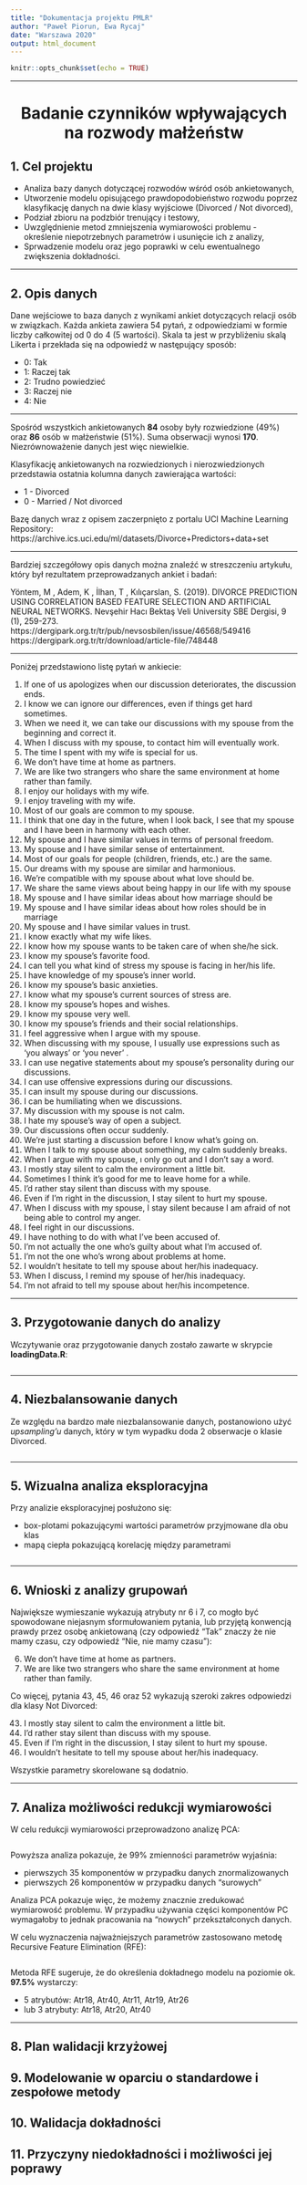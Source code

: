```yaml
---
title: "Dokumentacja projektu PMLR"
author: "Paweł Piorun, Ewa Rycaj"
date: "Warszawa 2020"
output: html_document
---
```


```r
knitr::opts_chunk$set(echo = TRUE)
```

***
  
<center>
# Badanie czynników wpływających na rozwody małżeństw
</center>

  
  
## 1. Cel projektu

* Analiza bazy danych dotyczącej rozwodów wśród osób ankietowanych,
* Utworzenie modelu opisującego prawdopodobieństwo rozwodu poprzez klasyfikację danych na dwie klasy wyjściowe (Divorced / Not divorced),  
* Podział zbioru na podzbiór trenujący i testowy,  
* Uwzględnienie metod zmniejszenia wymiarowości problemu - określenie niepotrzebnych parametrów i usunięcie ich z analizy,  
* Sprwadzenie modelu oraz jego poprawki w celu ewentualnego zwiększenia dokładności.  

***
  
## 2. Opis danych

Dane wejściowe to baza danych z wynikami ankiet dotyczących relacji osób w związkach. Każda ankieta zawiera 54 pytań, z odpowiedziami w formie liczby całkowitej od 0 do 4 (5 wartości). Skala ta jest w przybliżeniu skalą Likerta i przekłada się na odpowiedź w następujący sposób:  

* 0: Tak  
* 1: Raczej tak  
* 2: Trudno powiedzieć   
* 3: Raczej nie  
* 4: Nie  

***

Spośród wszystkich ankietowanych **84** osoby były rozwiedzione (49%) oraz **86** osób w małżeństwie (51%). Suma obserwacji wynosi **170**. Niezrównoważenie danych jest więc niewielkie.  
  
Klasyfikację ankietowanych na rozwiedzionych i nierozwiedzionych przedstawia ostatnia kolumna danych zawierająca wartości:  

* 1 - Divorced
* 0 - Married / Not divorced

Bazę danych wraz z opisem zaczerpnięto z portalu UCI Machine Learning Repository:  
https://archive.ics.uci.edu/ml/datasets/Divorce+Predictors+data+set

***

Bardziej szczegółowy opis danych można znaleźć w streszczeniu artykułu, który był rezultatem przeprowadzanych ankiet i badań:  

Yöntem, M , Adem, K , İlhan, T , Kılıçarslan, S. (2019). DIVORCE PREDICTION USING CORRELATION BASED FEATURE SELECTION AND ARTIFICIAL NEURAL NETWORKS. Nevşehir Hacı Bektaş Veli University SBE Dergisi, 9 (1), 259-273.  
https://dergipark.org.tr/tr/pub/nevsosbilen/issue/46568/549416  
https://dergipark.org.tr/tr/download/article-file/748448  

***

Poniżej przedstawiono listę pytań w ankiecie:

1. If one of us apologizes when our discussion deteriorates, the discussion ends.
2. I know we can ignore our differences, even if things get hard sometimes.
3. When we need it, we can take our discussions with my spouse from the beginning and correct it.
4. When I discuss with my spouse, to contact him will eventually work.
5. The time I spent with my wife is special for us.
6. We don't have time at home as partners.
7. We are like two strangers who share the same environment at home rather than family.
8. I enjoy our holidays with my wife.
9. I enjoy traveling with my wife.
10. Most of our goals are common to my spouse.
11. I think that one day in the future, when I look back, I see that my spouse and I have been in harmony with each other.
12. My spouse and I have similar values in terms of personal freedom.
13. My spouse and I have similar sense of entertainment.
14. Most of our goals for people (children, friends, etc.) are the same.
15. Our dreams with my spouse are similar and harmonious.
16. We're compatible with my spouse about what love should be.
17. We share the same views about being happy in our life with my spouse
18. My spouse and I have similar ideas about how marriage should be
19. My spouse and I have similar ideas about how roles should be in marriage
20. My spouse and I have similar values in trust.
21. I know exactly what my wife likes.
22. I know how my spouse wants to be taken care of when she/he sick.
23. I know my spouse's favorite food.
24. I can tell you what kind of stress my spouse is facing in her/his life.
25. I have knowledge of my spouse's inner world.
26. I know my spouse's basic anxieties.
27. I know what my spouse's current sources of stress are.
28. I know my spouse's hopes and wishes.
29. I know my spouse very well.
30. I know my spouse's friends and their social relationships.
31. I feel aggressive when I argue with my spouse.
32. When discussing with my spouse, I usually use expressions such as ‘you always’ or ‘you never’ .
33. I can use negative statements about my spouse's personality during our discussions.
34. I can use offensive expressions during our discussions.
35. I can insult my spouse during our discussions.
36. I can be humiliating when we discussions.
37. My discussion with my spouse is not calm.
38. I hate my spouse's way of open a subject.
39. Our discussions often occur suddenly.
40. We're just starting a discussion before I know what's going on.
41. When I talk to my spouse about something, my calm suddenly breaks.
42. When I argue with my spouse, ı only go out and I don't say a word.
43. I mostly stay silent to calm the environment a little bit.
44. Sometimes I think it's good for me to leave home for a while.
45. I'd rather stay silent than discuss with my spouse.
46. Even if I'm right in the discussion, I stay silent to hurt my spouse.
47. When I discuss with my spouse, I stay silent because I am afraid of not being able to control my anger.
48. I feel right in our discussions.
49. I have nothing to do with what I've been accused of.
50. I'm not actually the one who's guilty about what I'm accused of.
51. I'm not the one who's wrong about problems at home.
52. I wouldn't hesitate to tell my spouse about her/his inadequacy.
53. When I discuss, I remind my spouse of her/his inadequacy.
54. I'm not afraid to tell my spouse about her/his incompetence. 

***

## 3. Przygotowanie danych do analizy

Wczytywanie oraz przygotowanie danych zostało zawarte w skrypcie **loadingData.R**:

``` r

```

***

## 4. Niezbalansowanie danych

Ze względu na bardzo małe niezbalansowanie danych, postanowiono użyć *upsampling'u* danych, który w tym wypadku doda 2 obserwacje o klasie Divorced.

``` r
```


***

## 5. Wizualna analiza eksploracyjna

Przy analizie eksploracyjnej posłużono się:

* box-plotami pokazującymi wartości parametrów przyjmowane dla obu klas
* mapą ciepła pokazującą korelację między parametrami

``` r
```

***

## 6. Wnioski z analizy grupowań

Największe wymieszanie wykazują atrybuty nr 6 i 7, co mogło być spowodowane niejasnym sformułowaniem pytania, lub przyjętą konwencją prawdy przez osobę ankietowaną (czy odpowiedź "Tak" znaczy że nie mamy czasu, czy odpowiedź "Nie, nie mamy czasu"):  

6. We don't have time at home as partners.  
7. We are like two strangers who share the same environment at home rather than family.  

Co więcej, pytania 43, 45, 46 oraz 52 wykazują szeroki zakres odpowiedzi dla klasy Not Divorced:

43. I mostly stay silent to calm the environment a little bit.
45. I'd rather stay silent than discuss with my spouse.
46. Even if I'm right in the discussion, I stay silent to hurt my spouse.
52. I wouldn't hesitate to tell my spouse about her/his inadequacy.

Wszystkie parametry skorelowane są dodatnio.

***

## 7. Analiza możliwości redukcji wymiarowości

W celu redukcji wymiarowości przeprowadzono analizę PCA:
``` r
```

Powyższa analiza pokazuje, że 99% zmienności parametrów wyjaśnia:

* pierwszych 35 komponentów w przypadku danych znormalizowanych
* pierwszych 26 komponentów w przypadku danych "surowych"

Analiza PCA pokazuje więc, że możemy znacznie zredukować wymiarowość problemu. W przypadku używania części komponentów PC wymagałoby to jednak pracowania na "nowych" przekształconych danych.

W celu wyznaczenia najważniejszych parametrów zastosowano metodę Recursive Feature Elimination (RFE):
``` r
```

Metoda RFE sugeruje, że do określenia dokładnego modelu na poziomie ok. **97.5%** wystarczy:

* 5 atrybutów: Atr18, Atr40, Atr11, Atr19, Atr26
* lub 3 atrybuty: Atr18, Atr20, Atr40

***

## 8. Plan walidacji krzyżowej

## 9. Modelowanie w oparciu o standardowe i zespołowe metody

## 10. Walidacja dokładności

## 11. Przyczyny niedokładności i możliwości jej poprawy